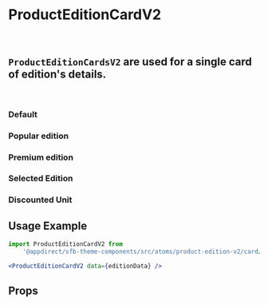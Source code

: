 
<Meta title="Components (Preview)/Product Configurator V2/Atoms/Product Edition Card V2" component={ProductEditionCardV2} />

# ProductEditionCardV2
<br />

## `ProductEditionCardsV2` are used for a single card of edition's details.
<br />

### Default
<Canvas>
    <Story name="Default">
        <ProductEditionCardV2 data={editionsMockData.items[0]} />
    </Story>
</Canvas>

### Popular edition
<Canvas>
    <Story name="Popular edition">
        <ProductEditionCardV2 data={editionsMockData.items[1]} />
    </Story>
</Canvas>

### Premium edition
<Canvas>
    <Story name="Premium edition">
        <ProductEditionCardV2 data={editionsMockData.items[2]} />
    </Story>
</Canvas>

### Selected Edition
<Canvas>
    <Story name="Selected">
        <ProductEditionCardV2 data={editionsMockData.items[0]} isSelected />
    </Story>
</Canvas>

### Discounted Unit
<Canvas>
    <Story name="Discounted Unit">
        <ProductEditionCardV2 data={editionWithDiscountedUnit} />
    </Story>
</Canvas>

## Usage Example
<CollapsibleJsonSnippet
    summary="editionData"
    code={editionsMockData.items[2]}
/>

```jsx
import ProductEditionCardV2 from
    '@appdirect/sfb-theme-components/src/atoms/product-edition-v2/card/ProductEditionCardV2';

<ProductEditionCardV2 data={editionData} />
```

## Props
<ArgsTable of={ProductEditionCardV2} />
